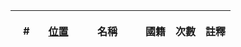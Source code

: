<!--

Template:Fb cap header (Football - most frequent captain - header)

-->
{| class="wikitable sortable" style="text-align: center;"
|-
!width=35|#
!width=35|[[足球位置|位置]]
!width=90|名稱
!國籍
!次數
!align=left|註釋<!--

--><noinclude>
|}{{template doc}}
<!-- Add categories and interwikis to the /doc subpage, not here! -->
</noinclude>